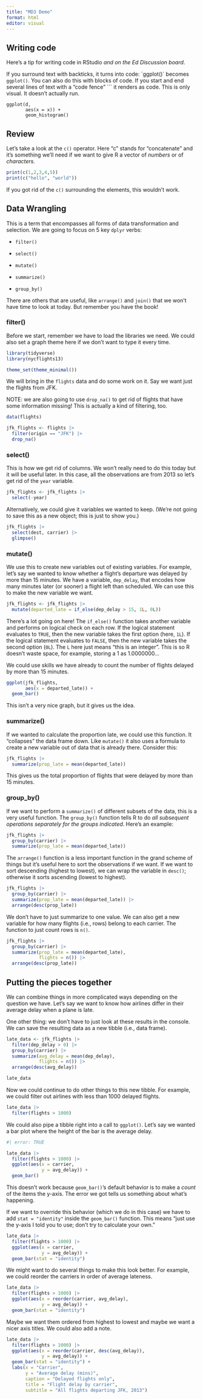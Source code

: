```yaml
---
title: "MD3 Demo"
format: html
editor: visual
---
```


## Writing code

Here's a tip for writing code in RStudio *and on the Ed Discussion board*.

If you surround text with backticks, it turns into code: \`ggplot()\` becomes `ggplot()`. You can also do this with blocks of code. If you start and end several lines of text with a "code fence" \`\`\` it renders as code. This is only visual. It doesn't actually run.

```         
ggplot(d,
       aes(x = x)) +
       geom_histogram()
```

## Review

Let's take a look at the `c()` operator. Here "c" stands for "concatenate" and it's something we'll need if we want to give R a vector of *numbers* or of *characters.*

```r
print(c(1,2,3,4,5))
print(c("hello", "world"))
```

If you got rid of the `c()` surrounding the elements, this wouldn't work.

## Data Wrangling

This is a term that encompasses all forms of data transformation and selection. We are going to focus on 5 key `dplyr` verbs:

-   `filter()`

-   `select()`

-   `mutate()`

-   `summarize()`

-   `group_by()`

There are others that are useful, like `arrange()` and `join()` that we won't have time to look at today. But remember you have the book!

### filter()

Before we start, remember we have to load the libraries we need. We could also set a graph theme here if we don't want to type it every time.

```r
library(tidyverse)
library(nycflights13)

theme_set(theme_minimal())
```

We will bring in the `flights` data and do some work on it. Say we want just the flights from JFK.

NOTE: we are also going to use `drop_na()` to get rid of flights that have some information missing! This is actually a kind of filtering, too.

```r
data(flights)

jfk_flights <- flights |> 
  filter(origin == "JFK") |> 
  drop_na()
```

### select()

This is how we get rid of columns. We won't really need to do this today but it will be useful later. In this case, all the observations are from 2013 so let's get rid of the `year` variable.

```r
jfk_flights <- jfk_flights |> 
  select(-year)
```

Alternatively, we could give it variables we wanted to keep. (We're not going to save this as a new object; this is just to show you.)

```r
jfk_flights |> 
  select(dest, carrier) |> 
  glimpse()
```

### mutate()

We use this to create new variables out of existing variables. For example, let's say we wanted to know whether a flight's departure was delayed by more than 15 minutes. We have a variable, `dep_delay`, that encodes how many minutes later (or sooner) a flight left than scheduled. We can use this to make the new variable we want.

```r
jfk_flights <- jfk_flights |> 
  mutate(departed_late = if_else(dep_delay > 15, 1L, 0L))
```

There's a lot going on here! The `if_else()` function takes another variable and performs on logical check on each row. If the logical statement evaluates to `TRUE`, then the new variable takes the first option (here, `1L`). If the logical statement evaluates to `FALSE`, then the new variable takes the second option (`0L`). The `L` here just means "this is an integer". This is so R doesn't waste space, for example, storing a 1 as 1.0000000...

We could use skills we have already to count the number of flights delayed by more than 15 minutes.

```r
ggplot(jfk_flights,
       aes(x = departed_late)) +
  geom_bar()
```

This isn't a very nice graph, but it gives us the idea.

### summarize()

If we wanted to calculate the proportion late, we could use this function. It "collapses" the data frame down. Like `mutate()` it also uses a formula to create a new variable out of data that is already there. Consider this:

```r
jfk_flights |> 
  summarize(prop_late = mean(departed_late))
```

This gives us the total proportion of flights that were delayed by more than 15 minutes.

### group_by()

If we want to perform a `summarize()` of different subsets of the data, this is a very useful function. The `group_by()` function tells R to do *all subsequent operations separately for the groups indicated*. Here's an example:

```r
jfk_flights |> 
  group_by(carrier) |> 
  summarize(prop_late = mean(departed_late))
```

The `arrange()` function is a less important function in the grand scheme of things but it's useful here to sort the observations if we want. If we want to sort descending (highest to lowest), we can wrap the variable in `desc()`; otherwise it sorts ascending (lowest to highest).

```r
jfk_flights |> 
  group_by(carrier) |> 
  summarize(prop_late = mean(departed_late)) |> 
  arrange(desc(prop_late))
```

We don't have to just summarize to one value. We can also get a new variable for how many flights (i.e., rows) belong to each carrier. The function to just count rows is `n()`.

```r
jfk_flights |> 
  group_by(carrier) |> 
  summarize(prop_late = mean(departed_late),
            flights = n()) |> 
  arrange(desc(prop_late)) 
```

## Putting the pieces together

We can combine things in more complicated ways depending on the question we have. Let's say we want to know how airlines differ in their average delay when a plane is late.

One other thing: we don't have to just look at these results in the console. We can save the resulting data as a new tibble (i.e., data frame).

```r
late_data <- jfk_flights |>
  filter(dep_delay > 0) |> 
  group_by(carrier) |> 
  summarize(avg_delay = mean(dep_delay),
            flights = n()) |> 
  arrange(desc(avg_delay))

late_data
```

Now we could continue to do other things to this new tibble. For example, we could filter out airlines with less than 1000 delayed flights.

```r
late_data |> 
  filter(flights > 1000)
```

We could also pipe a tibble right into a call to `ggplot()`. Let's say we wanted a bar plot where the height of the bar is the average delay.

```r
#| error: TRUE

late_data |> 
  filter(flights > 1000) |> 
  ggplot(aes(x = carrier,
             y = avg_delay)) +
  geom_bar()
```

This doesn't work because `geom_bar()`'s default behavior is to make a *count* of the items the y-axis. The error we got tells us something about what's happening.

If we want to override this behavior (which we do in this case) we have to add `stat = "identity"` inside the `geom_bar()` function. This means "just use the y-axis I told you to use; don't try to calculate your own."

```r
late_data |> 
  filter(flights > 1000) |> 
  ggplot(aes(x = carrier,
             y = avg_delay)) +
  geom_bar(stat = "identity")
```

We might want to do several things to make this look better. For example, we could reorder the carriers in order of average lateness.

```r
late_data |> 
  filter(flights > 1000) |> 
  ggplot(aes(x = reorder(carrier, avg_delay),
             y = avg_delay)) +
  geom_bar(stat = "identity")
```

Maybe we want them ordered from highest to lowest and maybe we want a nicer axis titles. We could also add a note.

```r
late_data |> 
  filter(flights > 1000) |> 
  ggplot(aes(x = reorder(carrier, desc(avg_delay)),
             y = avg_delay)) +
  geom_bar(stat = "identity") +
  labs(x = "Carrier",
       y = "Average delay (mins)",
       caption = "Delayed flights only",
       title = "Flight delay by carrier",
       subtitle = "All flights departing JFK, 2013")
```
